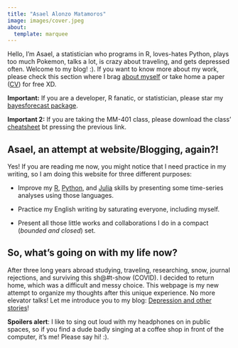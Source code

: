 ```yaml
---
title: "Asael Alonzo Matamoros"
image: images/cover.jpeg
about:
  template: marquee
---
```


Hello, I'm Asael, a statistician who programs in R, loves-hates Python, plays too much Pokemon, talks a lot, is crazy about traveling, and gets depressed often. Welcome to my blog! :). If you want to know more about my work, please check this section where I brag [about myself](about.qmd) or take home a paper ([CV](CVAsaelWork.pdf)) for free XD. 

**Important:** If you are a developer, R fanatic, or statistician, please star my [bayesforecast package](https://github.com/asael697/bayesforecast).

**Important 2:** If you are taking the MM-401 class, please download the class' [cheatsheet](CS401.pdf) bt pressing the previous link.

## Asael, an attempt at website/Blogging, again?! 

Yes! If you are reading me now, you might notice that I need practice in my writing, so I am doing this website for three different purposes:

  - Improve my [R](https://www.r-project.org/), [Python](https://www.python.org/), and [Julia](https://julialang.org/) skills by presenting some time-series analyses using those languages.

  - Practice my English writing by saturating everyone, including myself.
  
  - Present all those little works and collaborations I do in a compact (*bounded and closed*) set.
  
## So, what's going on with my life now?

After three long years abroad studying, traveling, researching, snow, journal rejections, and surviving this sh@#t-show (COVID). I decided to return home, which was a difficult and messy choice. This webpage is my new attempt to organize my thoughts after this unique experience. No more elevator talks! Let me introduce you to my blog: [Depression and other stories](https://asael697.github.io/DOF/)!

**Spoilers alert**: I like to sing out loud with my headphones on in public spaces, so if you find a dude badly singing at a coffee shop in front of the computer, it's me! Please say hi! :).